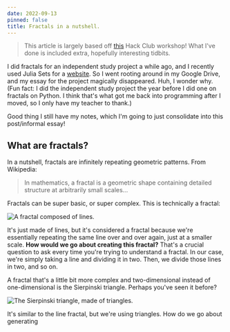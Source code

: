 ```yaml
---
date: 2022-09-13
pinned: false
title: Fractals in a nutshell.
---
```


> This article is largely based off [this](https://workshops.hackclub.com/julia_fractals/) Hack Club workshop! What I've done is included extra, hopefully interesting tidbits.

I did fractals for an independent study project a while ago, and I recently used Julia Sets for a [website](https://cchshackclub.github.io). So I went rooting around in my Google Drive, and my essay for the project magically disappeared. Huh, I wonder why. (Fun fact: I did the independent study project the year before I did one on fractals on Python. I think that's what got me back into programming after I moved, so I only have my teacher to thank.)

Good thing I still have my notes, which I'm going to just consolidate into this post/informal essay!

## What are fractals?

In a nutshell, fractals are infinitely repeating geometric patterns. From Wikipedia:

> In mathematics, a fractal is a geometric shape containing detailed structure at arbitrarily small scales...

Fractals can be super basic, or super complex. This is technically a fractal:

![A fractal composed of lines.](/assets/images/2022-09-13-explaining-fractals/line-fractal.webp)

It's just made of lines, but it's considered a fractal because we're essentially repeating the same line over and over again, just at a smaller scale. **How would we go about creating this fractal?** That's a crucial question to ask every time you're trying to understand a fractal. In our case, we're simply taking a line and dividing it in two. Then, we divide those lines in two, and so on.

A fractal that's a little bit more complex and two-dimensional instead of one-dimensional is the Sierpinski triangle. Perhaps you've seen it before?

![The Sierpinski triangle, made of triangles.](/assets/images/2022-09-13-explaining-fractals/sierpinski-triangle.webp)

It's similar to the line fractal, but we're using triangles. How do we go about generating